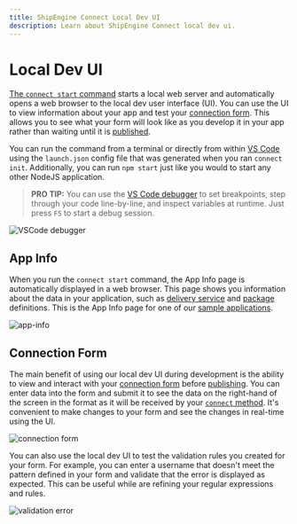 ```yaml
---
title: ShipEngine Connect Local Dev UI
description: Learn about ShipEngine Connect local dev ui.
---
```



Local Dev UI
===============================
[The `connect start` command](./../cli.mdx#run-your-app-locally) starts a local web server
and automatically opens a web browser to the local dev user interface (UI). You can use the UI
to view information about your app and test your [connection form](./../reference/forms.mdx#connection-form).
This allows you to see what your form will look like as you develop it in your app rather than waiting
until it is [published](./../cli.mdx#publish-your-app).

You can run the command from a terminal or directly from within [VS Code](https://code.visualstudio.com/) using the
`launch.json` config file that was generated when you ran `connect init`. Additionally, you can run `npm start` just like
you would to start any other NodeJS application.

> **PRO TIP:** You can use the [VS Code debugger](https://code.visualstudio.com/docs/editor/debugging) to set breakpoints, step through your code line-by-line, and inspect variables at runtime. Just press `F5` to start a debug session.

![VSCode debugger](/img/testing/vs-code-debug.png)

App Info
--------------------
When you run the `connect start` command, the App Info page is automatically displayed in a web browser. This page shows
you information about the data in your application, such as [delivery service](./../reference/delivery-service.mdx) and
[package](./../reference/packaging.mdx) definitions. This is the App Info page for one of our
[sample applications](https://github.com/ShipEngine/connect-samples).


![app-info](/img/local-tooling/dev-ui-app-info.png)

Connection Form
--------------------------------
The main benefit of using our local dev UI during development is the ability to view and interact with your [connection form](./../reference/forms.mdx#connection-form)
before [publishing](./../cli.mdx#publish-your-app). You can enter data into the form and submit it to see the data
on the right-hand of the screen in the format as it will be received by your [`connect` method](./../reference/methods/connect.mdx).
It's convenient to make changes to your form and see the changes in real-time using the UI.

![connection form](/img/local-tooling/ui-form.png)

You can also use the local dev UI to test the validation rules you created for your form. For example, you can enter a username
that doesn't meet the pattern defined in your form and validate that the error is displayed as expected. This can be useful
while are refining your regular expressions and rules.

![validation error](/img/local-tooling/validation-errors.png)
